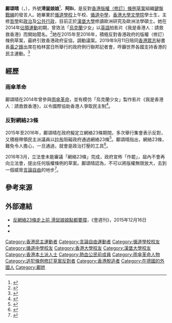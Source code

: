 {{Infobox_officeholder
| name = 鄺頌晴<br>Glacier Kwong Chung-ching 
| image= 鄺頌晴見記者 (cropped).jpg
| imagesize = 
| sex = 女
| birth_date={{birth date and age|1996|7|11}}
| birth_place={{HKG-1959}}
| nationality= {{BNO}}<br>{{CNHK}}
| party= [[鍵盤戰線|鍵盤戰線]]
| residence = {{GER}}
| alma_mater=[[循道學校|循道學校]]<br>[[循道中學|循道中學]]<br>[[香港大學|香港大學]]文學士<br>[[漢堡大學|漢堡大學]]法學碩士
}}

'''鄺頌晴'''（{{lang-en|Glacier Kwong Chung-ching}}，{{bd|1996年|7月11日|||CatIdx=C頌}}），外號'''滑鼠娘娘'''<ref>{{Cite web |url=http://hk.apple.nextmedia.com/realtime/news/20160304/54829303 |title=鍵戰滑鼠娘娘：未能宣佈任何形式嘅勝利 |access-date=2016-04-24 |archive-date=2017-07-30 |archive-url=https://web.archive.org/web/20170730121544/http://hk.apple.nextmedia.com/realtime/news/20160304/54829303 |dead-url=no }}</ref>、'''阿Bi'''，是反對[[香港|香港]][[2014年版權（修訂）條例草案|版權（修訂）條例草案]]組織[[鍵盤戰線|鍵盤戰線]]的發言人。她畢業於[[循道學校|循道學校]]上午校、[[循道中學|循道中學]]，[[香港大學文學院|香港大學文學院]]學士生，主修[[哲學|哲學]]和[[政治|政治]]及[[公共行政|公共行政]]，目前正於[[漢堡大學|漢堡大學]]修讀歐洲研究及歐洲法學碩士。她在2014年[[佔領運動|佔領運動]]初期，曾效法「[[烏克蘭|烏克蘭]]少女」以[[英語|英語]]拍影片《我是香港人：請救救香港》而開始聞名。<ref>{{Cite web |url=https://www.youtube.com/watch?v=0vvxlGUki7U |title=YouTube - Hong Kongese : Please help Hong Kong |access-date=2016-04-24 |archive-date=2021-01-22 |archive-url=https://web.archive.org/web/20210122181838/https://www.youtube.com/watch?v=0vvxlGUki7U |dead-url=no }}</ref>她在2015年至2016年，積極反對香港政府的版權（修訂）條例草案，最終引致香港政府妥協，調動議案。2019年9月11日陪同[[香港眾志|香港眾志]]秘書長[[黃之鋒|黃之鋒]]出席在柏林當日所舉行的政府例行聯邦記者會，呼籲世界各國支持香港的民主運動。<ref>{{cite web|title=《反送中》黃之鋒訪柏林 批政治壓迫讓香港年輕人成異議分子|url=https://news.ltn.com.tw/news/world/breakingnews/2913228|agency=自由時報|date=2019-09-11|access-date=2019-09-13|archive-date=2019-09-25|archive-url=https://web.archive.org/web/20190925023158/https://news.ltn.com.tw/news/world/breakingnews/2913228|dead-url=no}}</ref>

==經歷==
=== 雨傘革命===
鄺頌晴在2014年曾參與[[雨傘革命|雨傘革命]]，並有模仿「烏克蘭少女」製作影片《我是香港人：請救救香港》，以令國際協助香港人爭取民主制<ref name = "ubmo">{{cite_news|url=https://www.post852.com/85637/cnn：害怕回國成香港「佔領青年」新常態？/|title=CNN：害怕到中國成香港「佔領青年」新常態？|work=《[[852郵報|852郵報]]》|date=2015-02-26|accessdate=2019-09-23|archive-date=2021-01-18|archive-url=https://web.archive.org/web/20210118094254/https://www.post852.com/85637/cnn%EF%BC%9A%E5%AE%B3%E6%80%95%E5%9B%9E%E5%9C%8B%E6%88%90%E9%A6%99%E6%B8%AF%E3%80%8C%E4%BD%94%E9%A0%98%E9%9D%92%E5%B9%B4%E3%80%8D%E6%96%B0%E5%B8%B8%E6%85%8B%EF%BC%9F/|dead-url=no}}</ref>。

=== 反對網絡23條===
2015年至2016年，鄺頌晴在政府擬定立網絡23條期間，多次舉行集會表示反對，又積極帶領民主派議員以[[冗長辯論|拉布]]阻礙政府通過網絡23條<ref name = "apple1">{{cite_news|url=https://hk.news.appledaily.com/local/realtime/article/20160225/54800072|title=鍵戰下周續集會鄺頌晴：反映拉布並非冇用|work=《香港蘋果日報》|date=2016-02-25|accessdate=2019-09-23|archive-date=2019-09-23|archive-url=https://web.archive.org/web/20190923050826/https://hk.news.appledaily.com/local/realtime/article/20160225/54800072|dead-url=no}}</ref>。鄺頌晴指出，網絡23條，難免令人擔心，一旦通過，就會是政治打壓的工具<ref name = "ming1">{{cite_news|url=https://news.mingpao.com/ins/港聞/article/20151204/s00001/1449194195311/【網絡23條】鍵盤戰線-社會對政府不信任-憂利用成政治打壓|title=鍵盤戰線：社會對政府不信任　憂利用成政治打壓|work=《[[明報|明報]]》|date=2015-12-14|accessdate=2019-09-23|archive-date=2019-09-23|archive-url=https://web.archive.org/web/20190923052418/https://news.mingpao.com/ins/%25E6%25B8%25AF%25E8%2581%259E/article/20151204/s00001/1449194195311/%25E3%2580%2590%25E7%25B6%25B2%25E7%25B5%25A123%25E6%25A2%259D%25E3%2580%2591%25E9%258D%25B5%25E7%259B%25A4%25E6%2588%25B0%25E7%25B7%259A-%25E7%25A4%25BE%25E6%259C%2583%25E5%25B0%258D%25E6%2594%25BF%25E5%25BA%259C%25E4%25B8%258D%25E4%25BF%25A1%25E4%25BB%25BB-%25E6%2586%2582%25E5%2588%25A9%25E7%2594%25A8%25E6%2588%2590%25E6%2594%25BF%25E6%25B2%25BB%25E6%2589%2593%25E5%25A3%2593|dead-url=no}}</ref>。

2016年3月，立法會未能審議「網絡23條」完成，政府宣佈「作罷」，屆內不會再向立法會，提出任何版權條例的草案。鄺頌晴認為，不可以將版權無限放大，去到一個威脅[[言論自由|言論自由]]的地步<ref name = "voa1">{{cite_news|url=https://www.voacantonese.com/amp/hong-kong-copyright-bill-failed/3219453.html|title=香港網絡23條不獲通過|work=[[美國之音|美國之音]]|date=2016-03-04|accessdate=2019-09-23|archive-date=2019-07-17|archive-url=https://web.archive.org/web/20190717151049/https://www.voacantonese.com/amp/hong-kong-copyright-bill-failed/3219453.html|dead-url=no}}</ref>。

==參考來源==
{{reflist}}

==外部連結==
{{commons category|Glacier Kwong}}
* [http://nextplus.nextmedia.com/news/spot/20151216/317060 反網絡23條走上前 滑鼠娘娘點都要撐]{{Wayback|url=http://nextplus.nextmedia.com/news/spot/20151216/317060 |date=20160803215709 }}，《壹週刊》，2015年12月16日
*{{twitter|KwongGlacier}}
*{{instagram|kwongchungching}}

{{DEFAULTSORT:Kwong}}
[[Category:香港民主運動者|Category:香港民主運動者]]
[[Category:言論自由運動者|Category:言論自由運動者]]
[[Category:循道學校校友|Category:循道學校校友]]
[[Category:循道中學校友|Category:循道中學校友]]
[[Category:香港大學校友|Category:香港大學校友]]
[[Category:漢堡大學校友|Category:漢堡大學校友]]
[[Category:香港本土派人士|Category:香港本土派人士]]
[[Category:熱血公民前成員|Category:熱血公民前成員]]
[[Category:雨傘革命人物|Category:雨傘革命人物]]
[[Category:逃犯條例修訂草案反對者|Category:逃犯條例修訂草案反對者]]
[[Category:香港脫逃者|Category:香港脫逃者]]
[[Category:在德國的外國人|Category:在德國的外國人]]
[[Category:鄺姓|Category:鄺姓]]